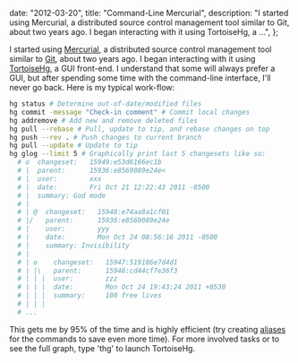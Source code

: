 
  date: "2012-03-20",
  title: "Command-Line Mercurial",
  description:
    "I started using Mercurial, a distributed source control management tool similar to Git, about two years ago. I began interacting with it using TortoiseHg, a ...",
};


I started using [Mercurial](https://www.mercurial-scm.org/), a distributed source control management tool similar to [Git](https://git-scm.com/), about two years ago. I began interacting with it using [TortoiseHg](https://tortoisehg.bitbucket.io/), a GUI front-end. I understand that some will always prefer a GUI, but after spending some time with the command-line interface, I'll never go back. Here is my typical work-flow:

```bash
hg status # Determine out-of-date/modified files
hg commit -message "Check-in comment" # Commit local changes
hg addremove # Add new and remove deleted files
hg pull --rebase # Pull, update to tip, and rebase changes on top
hg push --rev . # Push changes to current branch
hg pull --update # Update to tip
hg glog --limit 5 # Graphically print last 5 changesets like so:
  # o  changeset:   15949:e53d6166ec1b
  # |  parent:      15936:e8569089e24e<
  # |  user:        xxx
  # |  date:        Fri Oct 21 12:22:43 2011 -0500
  # |  summary: God mode
  # |
  # | @  changeset:   15948:e74aa8a1cf01
  # |/   parent:      15936:e8569089e24e
  # |    user:        yyy
  # |    date:        Mon Oct 24 08:56:16 2011 -0500
  # |    summary: Invisibility
  # |
  # | o    changeset:   15947:519186e7d4d1
  # | |\   parent:      15946:cd44cf7e36f3
  # | | |  user:        zzz
  # | | |  date:        Mon Oct 24 19:43:24 2011 +0530
  # | | |  summary:     100 free lives
  # | | |
  # ...
```

This gets me by 95% of the time and is highly efficient (try creating [aliases](./linux-bash-aliases) for the commands to save even more time). For more involved tasks or to see the full graph, type 'thg' to launch TortoiseHg.
